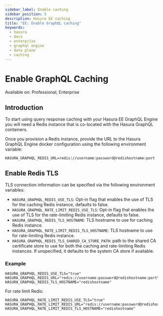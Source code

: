 ```yaml
---
sidebar_label: Enable caching
sidebar_position: 5
description: Hasura EE caching
title: "EE: Enable GraphQL caching"
keywords:
  - hasura
  - docs
  - enterprise
  - graphql engine
  - data plane
  - caching
---
```



# Enable GraphQL Caching

<div className="badge badge--primary heading-badge">Available on: Professional, Enterprise</div>

## Introduction

To start using query response caching with your Hasura EE GraphQL Engine you will need a Redis instance that is
co-located with the Hasura GraphQL containers.

Once you provision a Redis instance, provide the URL to the Hasura GraphQL Engine docker configuration using the
following environment variable:

```
HASURA_GRAPHQL_REDIS_URL=redis://username:password@redishostname:port
```

## Enable Redis TLS

TLS connection information can be specified via the following environment variables:

- `HASURA_GRAPHQL_REDIS_USE_TLS`: Opt-in flag that enables the use of TLS for the caching Redis instance, defaults to
  false.
- `HASURA_GRAPHQL_RATE_LIMIT_REDIS_USE_TLS`: Opt-in flag that enables the use of TLS for the rate-limiting Redis
  instance, defaults to false.
- `HASURA_GRAPHQL_REDIS_TLS_HOSTNAME`: TLS hostname to use for caching Redis instance.
- `HASURA_GRAPHQL_RATE_LIMIT_REDIS_TLS_HOSTNAME`: TLS hostname to use for rate-limiting Redis instance.
- `HASURA_GRAPHQL_REDIS_TLS_SHARED_CA_STORE_PATH`: path to the shared CA certificate store to use for both the caching
  and rate-limiting Redis instances. If unspecified, it defaults to the system CA store if available.

### Example

```
HASURA_GRAPHQL_REDIS_USE_TLS="true"
HASURA_GRAPHQL_REDIS_URL="redis://username:password@redishostname:port"
HASURA_GRAPHQL_REDIS_TLS_HOSTNAME="redishostname"
```

For rate limit Redis:

```
HASURA_GRAPHQL_RATE_LIMIT_REDIS_USE_TLS="true"
HASURA_GRAPHQL_RATE_LIMIT_REDIS_URL="redis://username:password@redishostname:port"
HASURA_GRAPHQL_RATE_LIMIT_REDIS_TLS_HOSTNAME="redishostname"
```
